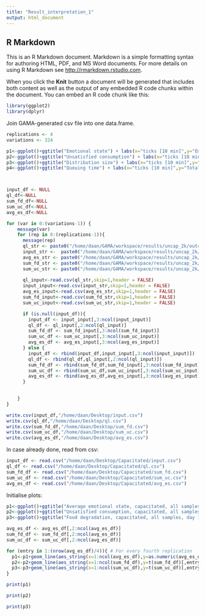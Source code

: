 ```yaml
---
title: "Result_interpretation_1"
output: html_document
---
```


## R Markdown

This is an R Markdown document. Markdown is a simple formatting syntax for authoring HTML, PDF, and MS Word documents. For more details on using R Markdown see <http://rmarkdown.rstudio.com>.

When you click the **Knit** button a document will be generated that includes both content as well as the output of any embedded R code chunks within the document. You can embed an R code chunk like this:

```r
library(ggplot2)
library(dplyr)
```

Join GAMA-generated csv file into one data.frame. 

```r
replications <- 4
variations <- 324

p1<-ggplot()+ggtitle("Emotional state") + labs(x="ticks [10 min]",y="Emotional state [-]",size=(200))
p2<-ggplot()+ggtitle("Unsatisfied consumption") + labs(x="ticks [10 min]",y="Unsatisfied consumption [kg]",size=(200))
p3<-ggplot()+ggtitle("Distribution size") + labs(x="ticks [10 min]",y="Average distribution size [kg]",size=(200))
p4<-ggplot()+ggtitle("Queuing time") + labs(x="ticks [10 min]",y="Total queuing time [min]",size=(200))



input_df <- NULL
ql_df<-NULL
sum_fd_df<-NULL
sum_uc_df<-NULL
avg_es_df<-NULL

for (var in 0:(variations-1)) {
    message(var)
    for (rep in 0:(replications-1)){
      message(rep)
      ql_str <- paste0("/home/daan/GAMA/workspace/results/uncap_2k/outcomes_ql_sim",var,"_rep",rep,".csv")
      input_str <-  paste0("/home/daan/GAMA/workspace/results/uncap_2k/outcomes_input_sim",var,"_rep",rep,".csv")
      avg_es_str <- paste0("/home/daan/GAMA/workspace/results/uncap_2k/outcomes_avg_es_sim",var,"_rep",rep,".csv")
      sum_fd_str <- paste0("/home/daan/GAMA/workspace/results/uncap_2k/outcomes_sum_fd_sim",var,"_rep",rep,".csv")
      sum_uc_str <- paste0("/home/daan/GAMA/workspace/results/uncap_2k/outcomes_sum_uc_sim",var,"_rep",rep,".csv")
      
      ql_input<-read.csv(ql_str,skip=1,header = FALSE)
      input_input<-read.csv(input_str,skip=1,header = FALSE)
      avg_es_input<-read.csv(avg_es_str,skip=1,header = FALSE)
      sum_fd_input<-read.csv(sum_fd_str,skip=1,header = FALSE)
      sum_uc_input<-read.csv(sum_uc_str,skip=1,header = FALSE)

      if (is.null(input_df)){
        input_df <- input_input[,3:ncol(input_input)]
        ql_df <- ql_input[,2:ncol(ql_input)]
        sum_fd_df <- sum_fd_input[,3:ncol(sum_fd_input)]
        sum_uc_df <- sum_uc_input[,3:ncol(sum_uc_input)]
        avg_es_df <- avg_es_input[,3:ncol(avg_es_input)]
      } else {
        input_df <- rbind(input_df,input_input[,3:ncol(input_input)])
        ql_df <- rbind(ql_df,ql_input[,2:ncol(ql_input)])
        sum_fd_df <- rbind(sum_fd_df,sum_fd_input[,3:ncol(sum_fd_input)])
        sum_uc_df <- rbind(sum_uc_df,sum_uc_input[,3:ncol(sum_uc_input)])
        avg_es_df <- rbind(avg_es_df,avg_es_input[,3:ncol(avg_es_input)])
      }

      
    }
}

write.csv(input_df,"/home/daan/Desktop/input.csv")
write.csv(ql_df,"/home/daan/Desktop/ql.csv")
write.csv(sum_fd_df,"/home/daan/Desktop/sum_fd.csv")
write.csv(sum_uc_df,"/home/daan/Desktop/sum_uc.csv")
write.csv(avg_es_df,"/home/daan/Desktop/avg_es.csv")
```

In case already done, read from csv:

```r
input_df <- read.csv("/home/daan/Desktop/Capacitated/input.csv")
ql_df <- read.csv("/home/daan/Desktop/Capacitated/ql.csv")
sum_fd_df <- read.csv("/home/daan/Desktop/Capacitated/sum_fd.csv")
sum_uc_df <- read.csv("/home/daan/Desktop/Capacitated/sum_uc.csv")
avg_es_df <- read.csv("/home/daan/Desktop/Capacitated/avg_es.csv")
```

Initialise plots:
```r
p1<-ggplot()+ggtitle("Average emotional state, capacitated, all samples, day 1-30") + labs(x="ticks [10 min]",y="Emotional state [-]",size=(200))
p2<-ggplot()+ggtitle("Unsatisfied consumption, capacitated, all samples, day 1-30") + labs(x="ticks [10 min]",y="Unsatisfied consumption [kg]",size=(200))
p3<-ggplot()+ggtitle("Food degradation, capacitated, all samples, day 1-30") + labs(x="ticks [10 min]",y="Food subject to degradation [kg]",size=(200))

avg_es_df <- avg_es_df[,2:ncol(avg_es_df)]
sum_fd_df <- sum_fd_df[,2:ncol(avg_es_df)]
sum_uc_df <- sum_uc_df[,2:ncol(avg_es_df)]

for (entry in 1:(nrow(avg_es_df)/4)){ # For every fourth replication
  p1<-p1+geom_line(aes_string(x=1:ncol(avg_es_df),y=as.numeric(avg_es_df[entry*4,])))
  p2<-p2+geom_line(aes_string(x=1:ncol(sum_fd_df),y=t(sum_fd_df)[,entry*4]))
  p3<-p3+geom_line(aes_string(x=1:ncol(sum_uc_df),y=t(sum_uc_df)[,entry*4]))
}
```



```r
print(p1)
```



```r
print(p2)
```


```r
print(p3)
```
















